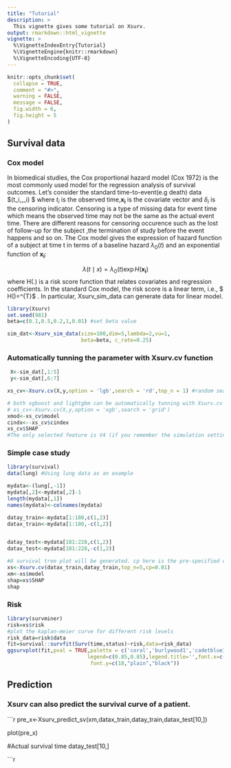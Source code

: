 ```yaml
---
title: "Tutorial"
description: >
  This vignette gives some tutorial on Xsurv.
output: rmarkdown::html_vignette
vignette: >
  %\VignetteIndexEntry{Tutorial}
  %\VignetteEngine{knitr::rmarkdown}
  %\VignetteEncoding{UTF-8}
---
```


```r
knitr::opts_chunk$set(
  collapse = TRUE,
  comment = "#>",
  warning = FALSE,
  message = FALSE,
  fig.width = 6,
  fig.height = 5
)

```

## Survival data

### Cox model
In biomedical studies, the Cox proportional hazard model (Cox 1972) is the most commonly used model for the regression analysis of survival outcomes.
Let's consider the standard time-to-event(e.g death) data $(t_i,\mathbf{x_i},\delta_i) $ where $t_i$ is the observed time,$\mathbf{x_i}$ is the covariate vector and $\delta_i$ is the censoring indicator. Censoring is a type of missing data for event time which means the observed time may not be the same as the actual event time. There are different reasons for censoring occurence such as the lost of follow-up for the subject ,the termination of study before the event happens and so on. The Cox model gives the expression of hazard function of a subject at time t in terms of a baseline hazard $\lambda_0 (t)$ and an exponential function of $\mathbf{x_i}$:

 $$ \lambda (t \mid x) = \lambda_{0}(t) \exp{H(\mathbf{x_i})} $$
where H(.) is a risk score function that relates covariates and regression coefficients. In the standard Cox model, the risk score is a linear term, i.e., $ H(\mathbf{x_i})=\mathbf{x_i}^{T}\beta$ . In particular, Xsurv_sim_data can generate data for linear model.



```r
library(Xsurv)
set.seed(981)
beta=c(0.1,0.5,0.2,1,0.01) #set beta value

sim_dat<-Xsurv_sim_data(size=100,dim=5,lambda=2,vu=1, 
                        beta=beta, c_rate=0.25) 
```
### Automatically tunning the parameter with Xsurv.cv function

```r

 X<-sim_dat[,1:5]
 y<-sim_dat[,6:7]

xs_cv<-Xsurv.cv(X,y,option = 'lgb',search = 'rd',top_n = 1) #random search tunning parameter with lightgbm model


```

```r
# both xgboost and lightgbm can be automatically tunning with Xsurv.cv
# xs_cv<-Xsurv.cv(X,y,option = 'xgb',search = 'grid') 
xmod<-xs_cv$model
cindx<--xs_cv$cindex
xs_cv$SHAP
#The only selected feature is V4 (if you remember the simulation setting beta=c(0.1,0.5,0.2,1,0.01), V4 is the only one not close to 0.)
```
### Simple case study
```r
library(survival)
data(lung) #Using lung data as an example

mydata<-(lung[,-1])
mydata[,2]<-mydata[,2]-1
length(mydata[,1])
names(mydata)<-colnames(mydata)

datay_train<-mydata[1:180,c(1,2)] 
datax_train<-mydata[1:180,-c(1,2)]


datay_test<-mydata[181:228,c(1,2)]
datax_test<-mydata[181:228,-c(1,2)]

#A survival tree plot will be generated. cp here is the pre-specified complexity of tree.
xs<-Xsurv.cv(datax_train,datay_train,top_n=5,cp=0.01)
xm<-xs$model
shap=xs$SHAP
shap
```
### Risk
```r
library(survminer)
risk=xs$risk
#plot the kaplan-meier curve for different risk levels
risk_data=risk$data
fit=survival::survfit(Surv(time,status)~risk,data=risk_data)
ggsurvplot(fit,pval = TRUE,palette = c('coral','burlywood1','cadetblue1'),size=2,
                          legend=c(0.85,0.85),legend.title='',font.x=c(15,"plain","black"),
                           font.y=c(18,"plain","black"))


```
## Prediction

### Xsurv can also  predict the survival curve of a patient.

```r
pre_x<-Xsurv_predict_sv(xm,datax_train,datay_train,datax_test[10,])

plot(pre_x)

#Actual survival time
datay_test[10,]

```r
